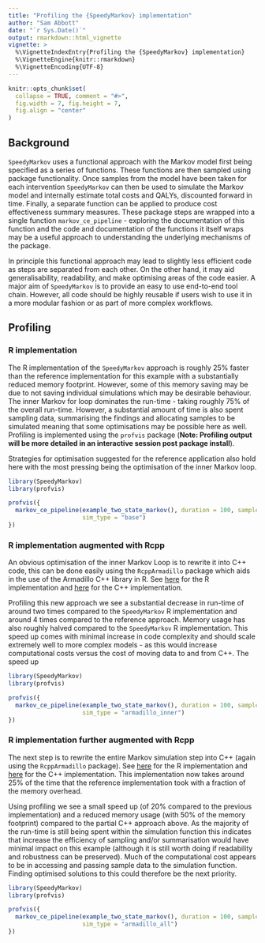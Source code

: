 ```yaml
---
title: "Profiling the {SpeedyMarkov} implementation"
author: "Sam Abbott"
date: "`r Sys.Date()`"
output: rmarkdown::html_vignette
vignette: >
  %\VignetteIndexEntry{Profiling the {SpeedyMarkov} implementation}
  %\VignetteEngine{knitr::rmarkdown}
  %\VignetteEncoding{UTF-8}
---
```


```r
knitr::opts_chunk$set(
  collapse = TRUE, comment = "#>",
  fig.width = 7, fig.height = 7, 
  fig.align = "center"
)
```


## Background

`SpeedyMarkov` uses a functional approach with the Markov model first being specified as a series of functions. These functions are then sampled using package functionality. Once samples from the model have been taken for each intervention `SpeedyMarkov` can then be used to simulate the Markov model and internally estimate total costs and QALYs, discounted forward in time. Finally, a separate function can be applied to produce cost effectiveness summary measures. These package steps are wrapped into a single function `markov_ce_pipeline` - exploring the documentation of this function and the code and documentation of the functions it itself wraps may be a useful approach to understanding the underlying mechanisms of the package. 

In principle this functional approach may lead to slightly less efficient code as steps are separated from each other. On the other hand, it may aid generalisability, readability, and make optimising areas of the code easier. A major aim of `SpeedyMarkov` is to provide an easy to use end-to-end tool chain. However, all code should be highly reusable if users wish to use it in a more modular fashion or as part of more complex workflows.

## Profiling

### R implementation

The R implementation of the `SpeedyMarkov` approach is roughly 25% faster than the reference implementation for this example with a substantially reduced memory footprint. However, some of this memory saving may be due to not saving individual simulations which may be desirable behaviour. The inner Markov for loop dominates the run-time - taking roughly 75% of the overall run-time. However, a substantial amount of time is also spent sampling data, summarising the findings and allocating samples to be simulated meaning that some optimisations may be possible here as well. Profiling is implemented using the `profvis` package (**Note: Profiling output will be more detailed in an interactive session post package install**).

Strategies for optimisation suggested for the reference application also hold here with the most pressing being the optimisation of the inner Markov loop.


```r
library(SpeedyMarkov)
library(profvis)

profvis({
  markov_ce_pipeline(example_two_state_markov(), duration = 100, samples = 100000,
                     sim_type = "base")
})
```

### R  implementation augmented with Rcpp 

An obvious optimisation of the inner Markov Loop is to rewrite it into C++ code, this can be done easily using the `RcppArmadillo` package which aids in the use of the Armadillo C++ library in R. See [here](https://github.com/seabbs/SpeedyMarkov/blob/master/R/markov_loop.R) for the R implementation and [here](https://github.com/seabbs/SpeedyMarkov/blob/master/src/ArmaSimulateMarkov.cpp) for the C++ implementation.

Profiling this new approach we see a substantial decrease in run-time of around two times compared to the `SpeedyMarkov` R implementation and around 4 times compared to the reference approach. Memory usage has also roughly halved compared to the `SpeedyMarkov` R implementation. This speed up comes with minimal increase in code complexity and should scale extremely well to more complex models - as this would increase computational costs versus the cost of moving data to and from C++. The speed up 

```r
library(SpeedyMarkov)
library(profvis)

profvis({
  markov_ce_pipeline(example_two_state_markov(), duration = 100, samples = 100000,
                     sim_type = "armadillo_inner")
})
```

### R implementation further augmented with Rcpp

The next step is to rewrite the entire Markov simulation step into C++ (again using the `RcppArmadillo` package). See [here](https://github.com/seabbs/SpeedyMarkov/blob/master/R/simulate_markov.R) for the R implementation and [here](https://github.com/seabbs/SpeedyMarkov/blob/master/src/ArmaSimulateMarkov.cpp) for the C++ implementation. This implementation now takes around 25% of the time that the reference implementation took with a fraction of the memory overhead.  

Using profiling we see a small speed up (of 20% compared to the previous implementation) and a reduced memory usage (with 50% of the memory footprint) compared to the partial C++ approach above. As the majority of the run-time is still being spent within the simulation function this indicates that increase the efficiency of sampling and/or summarisation would have minimal impact on this example (although it is still worth doing if readability and robustness can be preserved). Much of the computational cost appears to be in accessing and passing sample data to the simulation function. Finding optimised solutions to this could therefore be the next priority. 

```r
library(SpeedyMarkov)
library(profvis)

profvis({
  markov_ce_pipeline(example_two_state_markov(), duration = 100, samples = 100000,
                     sim_type = "armadillo_all")
})
```

